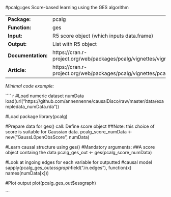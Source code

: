 #pcalg::ges
Score-based learning  using the GES algorithm

-------------------- --------------------------------------------------------------------------
**Package:**         pcalg                                                                     

**Function:**        ges                                                                       

**Input:**           R5 score object (which inputs                                             
                     data.frame)                                                               

**Output:**          List with R5 object                                                       

**Documentation:**   https://cran.r-project.org/web/packages/pcalg/vignettes/vignette2018.pdf  

**Article:**         https://cran.r-project.org/web/packages/pcalg/vignettes/pcalgDoc.pdf      
-------------------- --------------------------------------------------------------------------




*Minimal code example:*

```` r
#Load numeric dataset numData
load(url("https://github.com/annennenne/causalDisco/raw/master/data/exampledata_numData.rda"))

#Load package
library(pcalg)

#Prepare data for ges() call: Define score object 
##Note: this choice of score is suitable for Gaussian data.
pcalg_score_numData <- new("GaussL0penObsScore", numData)


#Learn causal structure using ges()
#Mandatory arguments: 
##A score object containg the data
pcalg_ges_out <- ges(pcalg_score_numData)

#Look at ingoing edges for each variable for outputted 
#causal model
sapply(pcalg_ges_out$essgraph$field(".in.edges"), 
       function(x) names(numData[x]))

#Plot output
plot(pcalg_ges_out$essgraph)


```

